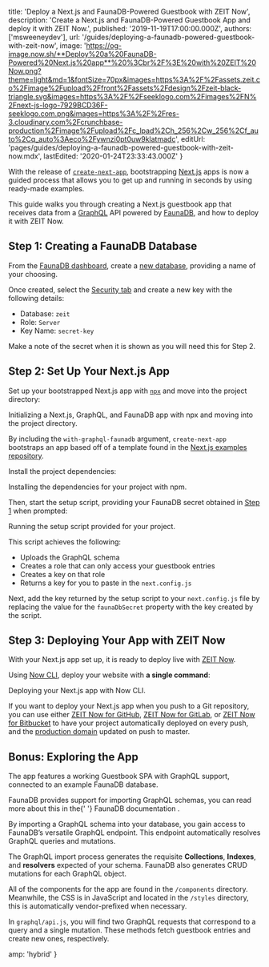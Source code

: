 
  title: 'Deploy a Next.js and FaunaDB-Powered Guestbook with ZEIT Now',
  description:
    'Create a Next.js and FaunaDB-Powered Guestbook App and deploy it with ZEIT Now.',
  published: '2019-11-19T17:00:00.000Z',
  authors: ['msweeneydev'],
  url: '/guides/deploying-a-faunadb-powered-guestbook-with-zeit-now',
  image:
    'https://og-image.now.sh/**Deploy%20a%20FaunaDB-Powered%20Next.js%20app**%20%3Cbr%2F%3E%20with%20ZEIT%20Now.png?theme=light&md=1&fontSize=70px&images=https%3A%2F%2Fassets.zeit.co%2Fimage%2Fupload%2Ffront%2Fassets%2Fdesign%2Fzeit-black-triangle.svg&images=https%3A%2F%2Fseeklogo.com%2Fimages%2FN%2Fnext-js-logo-7929BCD36F-seeklogo.com.png&images=https%3A%2F%2Fres-3.cloudinary.com%2Fcrunchbase-production%2Fimage%2Fupload%2Fc_lpad%2Ch_256%2Cw_256%2Cf_auto%2Cq_auto%3Aeco%2Fywnzi0pt0uw9klatmadc',
  editUrl:
    'pages/guides/deploying-a-faunadb-powered-guestbook-with-zeit-now.mdx',
  lastEdited: '2020-01-24T23:33:43.000Z'
}

With the release of [`create-next-app`](https://nextjs.org/blog/create-next-app), bootstrapping [Next.js](https://nextjs.org/) apps is now a guided process that allows you to get up and running in seconds by using ready-made examples.

This guide walks you through creating a Next.js guestbook app that receives data from a [GraphQL](https://graphql.org/) API powered by [FaunaDB](https://fauna.com/), and how to deploy it with ZEIT Now.

## Step 1: Creating a FaunaDB Database

From the [FaunaDB dashboard](https://dashboard.fauna.com/), create a [new database](https://dashboard.fauna.com/db-new/), providing a name of your choosing.

Once created, select the [Security tab](https://dashboard.fauna.com/keys/@db/dada) and create a new key with the following details:

- Database: `zeit`
- Role: `Server`
- Key Name: `secret-key`

Make a note of the secret when it is shown as you will need this for Step 2.

## Step 2: Set Up Your Next.js App

Set up your bootstrapped Next.js app with [`npx`](https://www.npmjs.com/package/npx) and move into the project directory:

<Snippet dark text="npx create-next-app --example with-graphql-faunadb my-nextjs-guestbook && cd my-nextjs-guestbook" />
<Caption>Initializing a Next.js, GraphQL, and FaunaDB app with <Link href="https://www.npmjs.com/package/npx">npx</Link> and moving into the project directory.</Caption>

By including the `with-graphql-faunadb` argument, `create-next-app` bootstraps an app based off of a template found in the [Next.js examples repository](https://github.com/zeit/next.js/tree/canary/examples).

Install the project dependencies:

<Snippet dark text="npm i" />
<Caption>Installing the dependencies for your project with <Link href="https://www.npmjs.com">npm</Link>.</Caption>

Then, start the setup script, providing your FaunaDB secret obtained in [Step 1](#step-1-creating-a-faunadb-database) when prompted:

<Snippet dark text="npm run setup" />
<Caption>Running the setup script provided for your project.</Caption>

This script achieves the following:

- Uploads the GraphQL schema
- Creates a role that can only access your guestbook entries
- Creates a key on that role
- Returns a key for you to paste in the `next.config.js`

Next, add the key returned by the setup script to your `next.config.js` file by replacing the value for the `faunaDbSecret` property with the key created by the script.

## Step 3: Deploying Your App with ZEIT Now

With your Next.js app set up, it is ready to deploy live with [ZEIT Now](/docs/v2).

Using [Now CLI](/download), deploy your website with **a single command**:

<Snippet dark text="now" />
<Caption>Deploying your Next.js app with Now CLI.</Caption>

If you want to deploy your Next.js app when you push to a Git repository, you can use either [ZEIT Now for GitHub](/docs/v2/git-integrations/zeit-now-for-github), [ZEIT Now for GitLab](/docs/v2/git-integrations/zeit-now-for-gitlab), or [ZEIT Now for Bitbucket](/docs/v2/git-integrations/zeit-now-for-bitbucket) to have your project automatically deployed on every push, and the [production domain](https://zeit.co/docs/v2/custom-domains#adding-a-domain) updated on push to master.

## Bonus: Exploring the App

The app features a working Guestbook SPA with GraphQL support, connected to an example FaunaDB database.

<Note type="success" label="hint">
  FaunaDB provides support for importing GraphQL schemas, you can read more
  about this in the{' '}
  <Link href="https://docs.fauna.com/fauna/current/start/graphql#import">
    FaunaDB documentation
  </Link>
  .
</Note>

By importing a GraphQL schema into your database, you gain access to FaunaDB’s versatile GraphQL endpoint. This endpoint automatically resolves GraphQL queries and mutations.

The GraphQL import process generates the requisite **Collections**, **Indexes**, and **resolvers** expected of your schema. FaunaDB also generates CRUD mutations for each GraphQL object.

All of the components for the app are found in the `/components` directory. Meanwhile, the CSS is in JavaScript and located in the `/styles` directory, this is automatically vendor-prefixed when necessary.

In `graphql/api.js`, you will find two GraphQL requests that correspond to a query and a single mutation. These methods fetch guestbook entries and create new ones, respectively.


  amp: 'hybrid'
}
